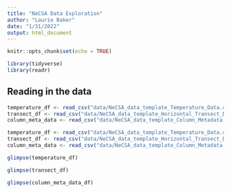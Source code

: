 ```yaml
---
title: "NeCSA Data Exploration"
author: "Laurie Baker"
date: "1/31/2022"
output: html_document
---
```


```r
knitr::opts_chunk$set(echo = TRUE)
```

```r

library(tidyverse)
library(readr)

```


## Reading in the data

```r

temperature_df <- read_csv("data/NeCSA_data_template_Temperature_Data.csv")
transect_df <- read_csv("data/NeCSA_data_template_Horizontal_Transect_Data.csv")
column_meta_data <- read_csv("data/NeCSA_data_template_Column_Metadata.csv")

```

```r

temperature_df <- read_csv("data/NeCSA_data_template_Temperature_Data.csv")
transect_df <- read_csv("data/NeCSA_data_template_Horizontal_Transect_Data.csv")
column_meta_data <- read_csv("data/NeCSA_data_template_Column_Metadata.csv")

```

```r

glimpse(temperature_df)

```

```r

glimpse(transect_df)

```


```r

glimpse(column_meta_data_df)

```
